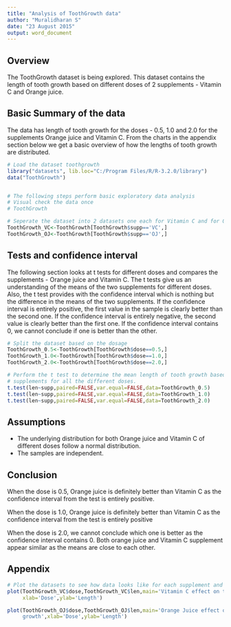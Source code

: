 ```yaml
---
title: "Analysis of ToothGrowth data"
author: "Muralidharan S"
date: "23 August 2015"
output: word_document
---
```

## Overview
The ToothGrowth dataset is being explored. This dataset contains the length of tooth growth based on different doses of 2 supplements - Vitamin C and Orange juice.

## Basic Summary of the data

The data has length of tooth growth for the doses - 0.5, 1.0 and 2.0 for the supplements Orange juice and Vitamin C. From the charts in the appendix section below we get a basic overview of how the lengths of tooth growth are distributed.

```r
# Load the dataset toothgrowth
library("datasets", lib.loc="C:/Program Files/R/R-3.2.0/library")
data("ToothGrowth")


# The following steps perform basic exploratory data analysis
# Visual check the data once
# ToothGrowth

# Seperate the dataset into 2 datasets one each for Vitamin C and for Orange juice
ToothGrowth_VC<-ToothGrowth[ToothGrowth$supp=='VC',]
ToothGrowth_OJ<-ToothGrowth[ToothGrowth$supp=='OJ',]
```



## Tests and confidence interval

The following section looks at t tests for different doses and compares the supplements - Orange juice and Vitamin C. The t tests give us an understanding of the means of the two supplements for different doses. Also, the t test provides with the confidence interval which is nothing but the difference in the means of the two supplements. 
If the confidence interval is entirely positive, the first value in the sample is clearly better than the second one. If the confidence interval is entirely negative, the second value is clearly better than the first one. If the confidence interval contains 0, we cannot conclude if one is better than the other.

```r
# Split the dataset based on the dosage
ToothGrowth_0.5<-ToothGrowth[ToothGrowth$dose==0.5,]
ToothGrowth_1.0<-ToothGrowth[ToothGrowth$dose==1.0,]
ToothGrowth_2.0<-ToothGrowth[ToothGrowth$dose==2.0,]

# Perform the t test to determine the mean length of tooth growth based on
# supplements for all the different doses.
t.test(len~supp,paired=FALSE,var.equal=FALSE,data=ToothGrowth_0.5)
t.test(len~supp,paired=FALSE,var.equal=FALSE,data=ToothGrowth_1.0)
t.test(len~supp,paired=FALSE,var.equal=FALSE,data=ToothGrowth_2.0)
```

## Assumptions

* The underlying distribution for both Orange juice and Vitamin C of different doses follow a normal distribution.
* The samples are independent.


## Conclusion

When the dose is 0.5, Orange juice is definitely better than Vitamin C as the confidence interval from the test is entirely positive.

When the dose is 1.0, Orange juice is definitely better than Vitamin C as the confidence interval from the test is entirely positive

When the dose is 2.0, we cannot conclude which one is better as the confidence interval contains 0. Both orange juice and Vitamin C supplement appear similar as the means are close to each other.

## Appendix
```r
# Plot the datasets to see how data looks like for each supplement and dosage.
plot(ToothGrowth_VC$dose,ToothGrowth_VC$len,main='Vitamin C effect on tooth growth',
     xlab='Dose',ylab='Length')

plot(ToothGrowth_OJ$dose,ToothGrowth_OJ$len,main='Orange Juice effect on tooth 
     growth',xlab='Dose',ylab='Length')
```


